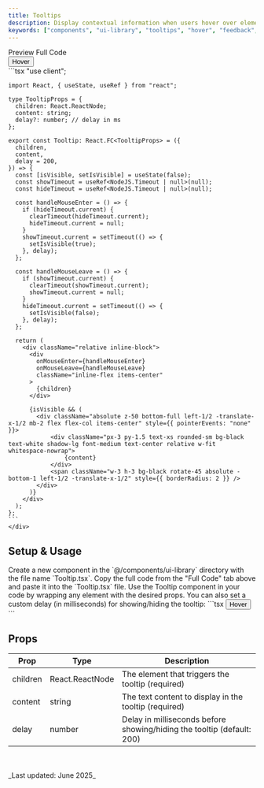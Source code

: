 ```yaml
---
title: Tooltips
description: Display contextual information when users hover over elements.
keywords: ["components", "ui-library", "tooltips", "hover", "feedback", "mdx", "nextjs", "documents"]
---
```



<Tabs defaultValue="preview">
  <TabsList>
    <TabsTrigger value="preview">Preview</TabsTrigger>
    <TabsTrigger value="code">Full Code</TabsTrigger>
  </TabsList>
  <TabsContent value="preview" className="mt-4 justify-center">
    <div className="justify-center h-[20rem] border rounded-md bg-white px-4 py-6 flex items-center">
      <div className="w-full max-w-[50%] flex flex-col items-center">
        <Tooltip content="Tooltip content" delay={200}>
          <Button variant="outline" size="default">
 Hover
        </Button>
        </Tooltip>
      </div>
    </div>
  </TabsContent>
  <TabsContent value="code" className="mt-4">
    <div className="[&_pre]:!my-0">
    ```tsx
    "use client";

    import React, { useState, useRef } from "react";

    type TooltipProps = {
      children: React.ReactNode;
      content: string;
      delay?: number; // delay in ms
    };

    export const Tooltip: React.FC<TooltipProps> = ({
      children,
      content,
      delay = 200,
    }) => {
      const [isVisible, setIsVisible] = useState(false);
      const showTimeout = useRef<NodeJS.Timeout | null>(null);
      const hideTimeout = useRef<NodeJS.Timeout | null>(null);

      const handleMouseEnter = () => {
        if (hideTimeout.current) {
          clearTimeout(hideTimeout.current);
          hideTimeout.current = null;
        }
        showTimeout.current = setTimeout(() => {
          setIsVisible(true);
        }, delay);
      };

      const handleMouseLeave = () => {
        if (showTimeout.current) {
          clearTimeout(showTimeout.current);
          showTimeout.current = null;
        }
        hideTimeout.current = setTimeout(() => {
          setIsVisible(false);
        }, delay);
      };

      return (
        <div className="relative inline-block">
          <div
            onMouseEnter={handleMouseEnter}
            onMouseLeave={handleMouseLeave}
            className="inline-flex items-center"
          >
            {children}
          </div>

          {isVisible && (
            <div className="absolute z-50 bottom-full left-1/2 -translate-x-1/2 mb-2 flex flex-col items-center" style={{ pointerEvents: "none" }}>
                <div className="px-3 py-1.5 text-xs rounded-sm bg-black text-white shadow-lg font-medium text-center relative w-fit whitespace-nowrap">
                    {content}
                </div>
                <span className="w-3 h-3 bg-black rotate-45 absolute -bottom-1 left-1/2 -translate-x-1/2" style={{ borderRadius: 2 }} />
            </div>
          )}
        </div>
      );
    };
    ```
    </div>
  </TabsContent>
</Tabs>

## Setup & Usage

<Step>
  <StepItem title="Create a new Component">
    Create a new component in the `@/components/ui-library` directory with the file name `Tooltip.tsx`.
  </StepItem>

  <StepItem title="Copy the Full Code inside the component">
    Copy the full code from the "Full Code" tab above and paste it into the `Tooltip.tsx` file.
  </StepItem>

  <StepItem title="Use the Component">
    Use the Tooltip component in your code by wrapping any element with the desired props. You can also set a custom delay (in milliseconds) for showing/hiding the tooltip:
    ```tsx
    <Tooltip content="Add to library" delay={300}>
      <button className="px-5 py-3 rounded-lg bg-white text-black text-base font-medium shadow-sm border border-gray-200">Hover</button>
    </Tooltip>
    ```
  </StepItem>
</Step>

## Props

| Prop | Type | Description |
|------|------|-------------|
| children | React.ReactNode | The element that triggers the tooltip (required) |
| content | string | The text content to display in the tooltip (required) |
| delay | number | Delay in milliseconds before showing/hiding the tooltip (default: 200) |


<br />
<br />
_Last updated: June 2025_

